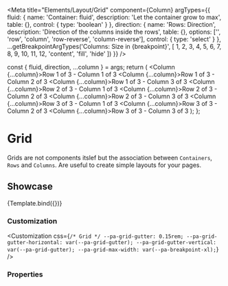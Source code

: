 
<Meta
  title="Elements/Layout/Grid"
  component={Column}
  argTypes={{
    fluid: {
      name: 'Container: fluid',
      description: 'Let the container grow to max',
      table: {},
      control: {
        type: 'boolean'
      }
    },
    direction: {
      name: 'Rows: Direction',
      description: 'Direction of the columns inside the rows',
      table: {},
      options: ['', 'row', 'column', 'row-reverse', 'column-reverse'],
      control: { type: 'select' }
    },
    ...getBreakpointArgTypes('Columns: Size in {breakpoint}', [
      1,
      2,
      3,
      4,
      5,
      6,
      7,
      8,
      9,
      10,
      11,
      12,
      'content',
      'fill',
      'hide'
    ])
  }}
/>

  const { fluid, direction, ...column } = args;
  return (
    <Container fluid={fluid}>
      <Row xs={direction}>
        <Column {...column}>Row 1 of 3 - Column 1 of 3</Column>
        <Column {...column}>Row 1 of 3 - Column 2 of 3</Column>
        <Column {...column}>Row 1 of 3 - Column 3 of 3</Column>
      </Row>
      <Row xs={direction}>
        <Column {...column}>Row 2 of 3 - Column 1 of 3</Column>
        <Column {...column}>Row 2 of 3 - Column 2 of 3</Column>
        <Column {...column}>Row 2 of 3 - Column 3 of 3</Column>
      </Row>
      <Row xs={direction}>
        <Column {...column}>Row 3 of 3 - Column 1 of 3</Column>
        <Column {...column}>Row 3 of 3 - Column 2 of 3</Column>
        <Column {...column}>Row 3 of 3 - Column 3 of 3</Column>
      </Row>
    </Container>
  );
};

# Grid

Grids are not components itslef but the association between `Containers`, `Rows` and `Columns`. Are useful to create simple layouts for your pages.

## Showcase

<Canvas>
  <Story name="Grid" args={{ fluid: true }}>
    {Template.bind({})}
  </Story>
</Canvas>

### Customization

<Customization
  css={`
    /* Grid */
    --pa-grid-gutter: 0.15rem;
    --pa-grid-gutter-horizontal: var(--pa-grid-gutter);
    --pa-grid-gutter-vertical: var(--pa-grid-gutter);
    --pa-grid-max-width: var(--pa-breakpoint-xl);
  `}
/>

### Properties

<ArgsTable story="Grid" of={Column} />
